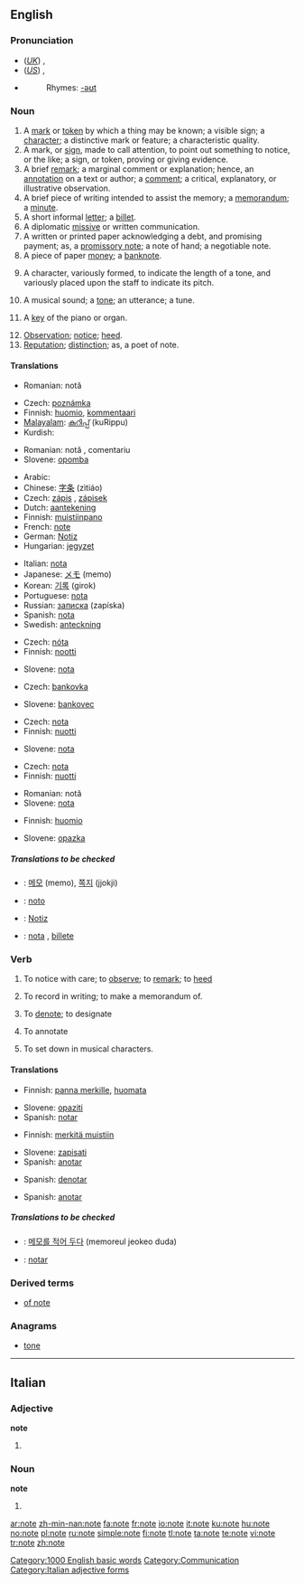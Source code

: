 {{see|Note|noté}}
==English==

{{rank|fall|pass|doing|547|note|pay|red|unto}}

===Pronunciation===
*(''[[Received Pronunciation|UK]]'') {{IPA|/nəʊt/}}, {{SAMPA|/n@Ut/}}
*(''[[General American|US]]'') {{IPA|/noʊt/}}, {{SAMPA|/noUt/}}
*{{audio|en-us-note.ogg|Audio (US)}}
*:Rhymes: [[Rhymes:English:-əʊt|-əʊt]]

===Noun===
{{en-noun}}

# A [[mark]] or [[token]] by which a thing may be known; a visible sign; a [[character]]; a distinctive mark or feature; a characteristic quality.
# A mark, or [[sign]], made to call attention, to point out something to notice, or the like; a sign, or token, proving or giving evidence.
# A brief [[remark]]; a marginal comment or explanation; hence, an [[annotation]] on a text or author; a [[comment]]; a critical,  explanatory, or illustrative observation.
# A brief piece of writing intended to assist the memory; a [[memorandum]]; a [[minute]].
# A short informal [[letter]]; a [[billet]].
# A diplomatic [[missive]] or written communication.
# A written or printed paper acknowledging a debt, and promising payment; as, a [[promissory note]]; a note of hand; a negotiable note.
# A piece of paper [[money]]; a [[banknote]].
# {{music}} A character, variously formed, to indicate the length of a tone, and variously placed upon the staff to indicate its pitch.
# {{music}} A musical sound; a [[tone]]; an utterance; a tune.
# {{music}} A [[key]] of the piano or organ.
# [[Observation]]; [[notice]]; [[heed]].
# [[Reputation]]; [[distinction]]; as, a poet of note.

====Translations====
{{trans-top|visible sign}}
*Romanian: notă {{f}}
{{trans-mid}}
{{trans-bottom}}

{{trans-top|mark, or sign, made to call attention}}
{{trans-mid}}
{{trans-bottom}}

{{trans-top|marginal comment or explanation}}
*Czech: [[poznámka]] {{f}}
*Finnish: [[huomio]], [[kommentaari]]
*[[Malayalam]]: [[കുറിപ്പ്]] (kuRippu)
*Kurdish: {{KUchar|[[تێبیبی]]}}
{{trans-mid}}
*Romanian: notă {{f}}, comentariu {{f}}
*Slovene: [[opomba]] {{f}}
{{trans-bottom}}

{{trans-top|memorandum}}
*Arabic: {{Arab|[[مذكرة]]}} {{IPAchar|(muðákkara)}} {{f}}
*Chinese: [[字条]] (zìtiáo)
*Czech: [[zápis]] {{m}}, [[zápisek]] {{m}}
*Dutch: [[aantekening]] {{f}}
*Finnish: [[muistiinpano]]
*French: [[note#French|note]] {{f}}
*German: [[Notiz]] {{f}}
*Hungarian: [[jegyzet]]
{{trans-mid}}
*Italian: [[nota]] {{f}}
*Japanese: [[メモ]] (memo)
*Korean: [[기록]] (girok)
*Portuguese: [[nota]] {{f}}
*Russian: [[записка]] (zapíska) {{f}}
*Spanish: [[nota]] {{f}}
*Swedish: [[anteckning]] {{c}}
{{trans-bottom}}

{{trans-top|short informal letter}}
{{trans-mid}}
{{trans-bottom}}

{{trans-top|diplomatic missive or written communication}}
*Czech: [[nóta]] {{f}}
*Finnish: [[nootti]]
{{trans-mid}}
*Slovene: [[nota]] {{f}}
{{trans-bottom}}

{{trans-top|written or printed paper acknowledging a debt, and promising payment}}
{{trans-mid}}
{{trans-bottom}}

{{trans-top|piece of paper money; a banknote}}
*Czech: [[bankovka]] {{f}}
{{trans-mid}}
*Slovene: [[bankovec]] {{m}}
{{trans-bottom}}

{{trans-top|character indicating the length and pitch of a tone}}
*Czech: [[nota]] {{f}}
*Finnish: [[nuotti]]
{{trans-mid}}
*Slovene: [[nota]] {{f}}
{{trans-bottom}}

{{trans-top|musical sound}}
*Czech: [[nota]] {{f}}
*Finnish: [[nuotti]]
{{trans-mid}}
*Romanian: notă {{f}}
*Slovene: [[nota]] {{f}}
{{trans-bottom}}

{{trans-top|key of the piano or organ}}
{{trans-mid}}
{{trans-bottom}}

{{trans-top|observation}}
*Finnish: [[huomio]]
{{trans-mid}}
*Slovene: [[opazka]] {{f}}
{{trans-bottom}}

{{trans-top|reputation; distinction; as, a poet of note}}
{{trans-mid}}
{{trans-bottom}}

=====Translations to be checked=====
{{checktrans}}
*{{ttbc|Korean}}: [[메모]] (memo), [[쪽지]] (jjokji)
*{{ttbc|Ido}}: [[noto]]
*{{ttbc|German}}: [[Notiz]] {{f}}
*{{ttbc|Spanish}}: [[nota]] {{f}}, [[billete]] {{m}}

===Verb===
{{en-verb|notes|noting|noted}}

# {{transitive}} To notice with care; to [[observe]]; to [[remark]]; to [[heed]]
# {{transitive}} To record in writing; to make a memorandum of.
# {{transitive}} To [[denote]]; to designate
# {{transitive}} To annotate
# {{transitive}} To set down in musical characters.

====Translations====
{{trans-top|To notice with care}}
*Finnish: [[panna merkille]], [[huomata]]
{{trans-mid}}
*Slovene: [[opaziti]]
*Spanish: [[notar]]
{{trans-bottom}}

{{trans-top|To record in writing}}
*Finnish: [[merkitä muistiin]]
{{trans-mid}}
*Slovene: [[zapisati]]
*Spanish: [[anotar]]
{{trans-bottom}}

{{trans-top|To denote}}
{{trans-mid}}
*Spanish: [[denotar]]
{{trans-bottom}}

{{trans-top|To annotate}}
{{trans-mid}}
*Spanish: [[anotar]]
{{trans-bottom}}

{{trans-top|To set down in musical characters}}
{{trans-mid}}
{{trans-bottom}}

=====Translations to be checked=====
{{checktrans}}
*{{ttbc|Korean}}: [[메모를 적어 두다]] (memoreul jeokeo duda)
*{{ttbc|Ido}}: [[notar]]

===Derived terms===
*[[of note]]

===Anagrams===
*[[tone]]

[[Category:1000 English basic words]]
[[Category:Communication]]

----

==Italian==

===Adjective===
'''note''' {{p}}

# {{feminine of|noto#Adjective|noto}}

===Noun===
'''note''' {{f}}

# {{plural of|nota|lang=Italian}}

[[Category:Italian adjective forms]]

[[ar:note]]
[[zh-min-nan:note]]
[[fa:note]]
[[fr:note]]
[[io:note]]
[[it:note]]
[[ku:note]]
[[hu:note]]
[[no:note]]
[[pl:note]]
[[ru:note]]
[[simple:note]]
[[fi:note]]
[[tl:note]]
[[ta:note]]
[[te:note]]
[[vi:note]]
[[tr:note]]
[[zh:note]]